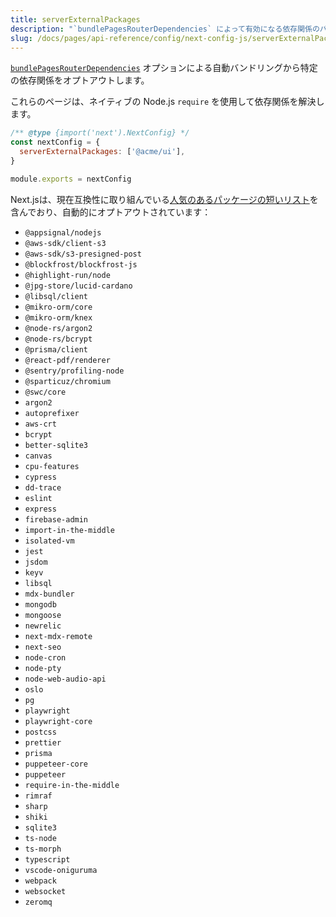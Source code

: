 ```yaml
---
title: serverExternalPackages
description: "`bundlePagesRouterDependencies` によって有効になる依存関係のバンドリングから特定の依存関係をオプトアウトします。"
slug: /docs/pages/api-reference/config/next-config-js/serverExternalPackages
---
```


[`bundlePagesRouterDependencies`](/docs/pages/api-reference/config/next-config-js/bundlePagesRouterDependencies) オプションによる自動バンドリングから特定の依存関係をオプトアウトします。

これらのページは、ネイティブの Node.js `require` を使用して依存関係を解決します。

```js filename="next.config.js"
/** @type {import('next').NextConfig} */
const nextConfig = {
  serverExternalPackages: ['@acme/ui'],
}

module.exports = nextConfig
```

Next.jsは、現在互換性に取り組んでいる[人気のあるパッケージの短いリスト](https://github.com/vercel/next.js/blob/canary/packages/next/src/lib/server-external-packages.json)を含んでおり、自動的にオプトアウトされています：

- `@appsignal/nodejs`
- `@aws-sdk/client-s3`
- `@aws-sdk/s3-presigned-post`
- `@blockfrost/blockfrost-js`
- `@highlight-run/node`
- `@jpg-store/lucid-cardano`
- `@libsql/client`
- `@mikro-orm/core`
- `@mikro-orm/knex`
- `@node-rs/argon2`
- `@node-rs/bcrypt`
- `@prisma/client`
- `@react-pdf/renderer`
- `@sentry/profiling-node`
- `@sparticuz/chromium`
- `@swc/core`
- `argon2`
- `autoprefixer`
- `aws-crt`
- `bcrypt`
- `better-sqlite3`
- `canvas`
- `cpu-features`
- `cypress`
- `dd-trace`
- `eslint`
- `express`
- `firebase-admin`
- `import-in-the-middle`
- `isolated-vm`
- `jest`
- `jsdom`
- `keyv`
- `libsql`
- `mdx-bundler`
- `mongodb`
- `mongoose`
- `newrelic`
- `next-mdx-remote`
- `next-seo`
- `node-cron`
- `node-pty`
- `node-web-audio-api`
- `oslo`
- `pg`
- `playwright`
- `playwright-core`
- `postcss`
- `prettier`
- `prisma`
- `puppeteer-core`
- `puppeteer`
- `require-in-the-middle`
- `rimraf`
- `sharp`
- `shiki`
- `sqlite3`
- `ts-node`
- `ts-morph`
- `typescript`
- `vscode-oniguruma`
- `webpack`
- `websocket`
- `zeromq`
